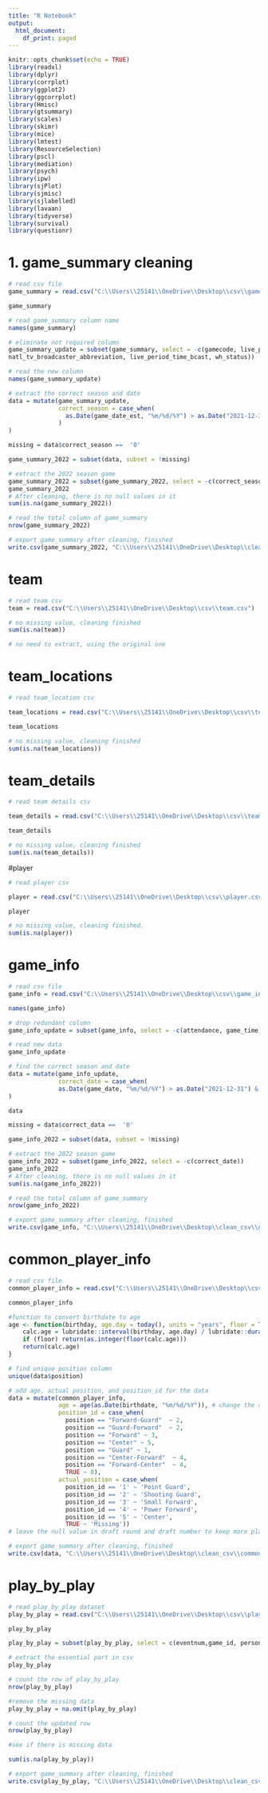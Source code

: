 ---
title: "R Notebook"
output:
  html_document:
    df_print: paged
---

```{r setup, include=FALSE}
knitr::opts_chunk$set(echo = TRUE)
library(readxl)
library(dplyr)
library(corrplot)
library(ggplot2)
library(ggcorrplot)
library(Hmisc)
library(gtsummary)
library(scales)
library(skimr)
library(mice)
library(lmtest)
library(ResourceSelection)
library(pscl)
library(mediation)
library(psych)
library(ipw)
library(sjPlot)
library(sjmisc)
library(sjlabelled)
library(lavaan)
library(tidyverse)
library(survival)
library(questionr)

```

# 1. game_summary cleaning
```{r}
# read csv file
game_summary = read.csv("C:\\Users\\25141\\OneDrive\\Desktop\\csv\\game_summary.csv")

game_summary

```

```{r}

# read game_summary column name
names(game_summary)

# eliminate not required column
game_summary_update = subset(game_summary, select = -c(gamecode, live_period, live_pc_time, 
natl_tv_broadcaster_abbreviation, live_period_time_bcast, wh_status))

# read the new column
names(game_summary_update)

# extract the correct season and date
data = mutate(game_summary_update,
              correct_season = case_when(
                as.Date(game_date_est, "%m/%d/%Y") > as.Date("2021-12-31") & as.Date(game_date_est, "%m/%d/%Y") < as.Date("2023-01-01") ~ 1 
              )
)

missing = data$correct_season ==  '0'

game_summary_2022 = subset(data, subset = !missing)

# extract the 2022 season game
game_summary_2022 = subset(game_summary_2022, select = -c(correct_season, game_date_est))
game_summary_2022
# After cleaning, there is no null values in it
sum(is.na(game_summary_2022))

# read the total column of game_summary
nrow(game_summary_2022)

# export game_summary after cleaning, finished
write.csv(game_summary_2022, "C:\\Users\\25141\\OneDrive\\Desktop\\clean_csv\\game_summary.csv", row.names = FALSE)

```


# team
```{r}
# read team csv
team = read.csv("C:\\Users\\25141\\OneDrive\\Desktop\\csv\\team.csv")

# no missing value, cleaning finished
sum(is.na(team))

# no need to extract, using the original one
```
# team_locations
```{r}
# read team_location csv

team_locations = read.csv("C:\\Users\\25141\\OneDrive\\Desktop\\csv\\team_locations.csv")

team_locations

# no missing value, cleaning finished
sum(is.na(team_locations))
```

# team_details
```{r}
# read team details csv

team_details = read.csv("C:\\Users\\25141\\OneDrive\\Desktop\\csv\\team_details.csv")

team_details

# no missing value, cleaning finished
sum(is.na(team_details))

```
#player
```{r}
# read player csv

player = read.csv("C:\\Users\\25141\\OneDrive\\Desktop\\csv\\player.csv")

player

# no missing value, cleaning finished. 
sum(is.na(player))

```
# game_info
```{r}
# read csv file
game_info = read.csv("C:\\Users\\25141\\OneDrive\\Desktop\\csv\\game_info.csv")

names(game_info)

# drop redundant column
game_info_update = subset(game_info, select = -c(attendance, game_time))

# read new data
game_info_update

# find the correct season and date
data = mutate(game_info_update, 
              correct_date = case_when(
              as.Date(game_date, "%m/%d/%Y") > as.Date("2021-12-31") & as.Date(game_date, "%m/%d/%Y") <  as.Date("2023-01-01") ~ 1)
)

data

missing = data$correct_data ==  '0'

game_info_2022 = subset(data, subset = !missing)

# extract the 2022 season game
game_info_2022 = subset(game_info_2022, select = -c(correct_date))
game_info_2022
# After cleaning, there is no null values in it
sum(is.na(game_info_2022))

# read the total column of game_summary
nrow(game_info_2022)

# export game_summary after cleaning, finished
write.csv(game_info, "C:\\Users\\25141\\OneDrive\\Desktop\\clean_csv\\game_summary.csv", row.names = FALSE)

```

# common_player_info
```{r}
# read csv file
common_player_info = read.csv("C:\\Users\\25141\\OneDrive\\Desktop\\csv\\common_player_info.csv")

common_player_info

#function to convert birthdate to age
age <- function(birthday, age.day = today(), units = "years", floor = TRUE) {
    calc.age = lubridate::interval(birthday, age.day) / lubridate::duration(num = 1, units = units)
    if (floor) return(as.integer(floor(calc.age)))
    return(calc.age)
}

# find unique position column
unique(data$position)

# add age, actual position, and position_id for the data
data = mutate(common_player_info, 
              age = age(as.Date(birthdate, "%m/%d/%Y")), # change the age
              position_id = case_when(
                position == "Forward-Guard"  ~ 2,
                position == "Guard-Forward"  ~ 2,
                position == "Forward" ~ 3,
                position == "Center" ~ 5,
                position == "Guard" ~ 1,
                position == "Center-Forward"  ~ 4,
                position == "Forward-Center"  ~ 4,
                TRUE ~ 0),
              actual_position = case_when(
                position_id == '1' ~ 'Point Guard',
                position_id == '2' ~ 'Shooting Guard',
                position_id == '3' ~ 'Small Forward',
                position_id == '4' ~ 'Power Forward',
                position_id == '5' ~ 'Center',
                TRUE ~ 'Missing'))
# leave the null value in draft round and draft number to keep more player in the trade page

# export game_summary after cleaning, finished
write.csv(data, "C:\\Users\\25141\\OneDrive\\Desktop\\clean_csv\\common_player_info.csv", row.names = FALSE)

```
# play_by_play
```{r}
# read play_by_play dataset
play_by_play = read.csv("C:\\Users\\25141\\OneDrive\\Desktop\\csv\\play_by_play.csv")

play_by_play

play_by_play = subset(play_by_play, select = c(eventnum,game_id, person1type))

# extract the essential part in csv
play_by_play

# count the row of play_by_play
nrow(play_by_play)

#remove the missing data
play_by_play = na.omit(play_by_play)

# count the updated row
nrow(play_by_play)

#see if there is missing data

sum(is.na(play_by_play))

# export game_summary after cleaning, finished
write.csv(play_by_play, "C:\\Users\\25141\\OneDrive\\Desktop\\clean_csv\\play_by_play.csv", row.names = FALSE)
```















